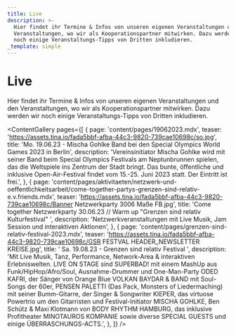 ```yaml
---
title: Live
description: >-
  Hier findet ihr Termine & Infos von unseren eigenen Veranstaltungen und den
  Veranstaltungen, wo wir als Kooperationspartner mitwirken. Dazu werden wir
  noch einige Veranstaltungs-Tipps von Dritten inkludieren.
_template: simple
---
```


# Live

Hier findet ihr Termine & Infos von unseren eigenen Veranstaltungen und den Veranstaltungen, wo wir als Kooperationspartner mitwirken. Dazu werden wir noch einige Veranstaltungs-Tipps von Dritten inkludieren.

<ContentGallery
  pages={[
    {
      page: 'content/pages/19062023.mdx',
      teaser:
        'https://assets.tina.io/fada5bbf-afba-44c3-9820-739cae10698c/so.jpg',
      title:
        'Mo. 19.06.23 - Mischa Gohlke Band bei den Special Olympics World Games 2023 in Berlin',
      description:
        'Vereinsinitiator Mischa Gohlke wird mit seiner Band beim Special Olympics Festivals am Neptunbrunnen spielen, das die Weltspiele ins Zentrum der Stadt bringt. Das bunte, öffentliche und inklusive Open-Air-Festival findet vom 15.-25. Juni 2023 statt. Der Eintritt ist frei.',
    },
    {
      page: 'content/pages/aktivitaeten/netzwerk-und-oeffentlichkeitsarbeit/come-together-partys-grenzen-sind-relativ-e.v.friends.mdx',
      teaser:
        'https://assets.tina.io/fada5bbf-afba-44c3-9820-739cae10698c/Banner Netzwerkparty 3006 Maße FB.jpg',
      title:
        'Come together Netzwerkparty 30.06.23 // Warm up "Grenzen sind relativ Kulturfestival" ',
      description:
        'Netzwerkveranstaltungen mit Live Musik, Jam Session und interaktiven Aktionen',
    },
    {
      page: 'content/pages/grenzen-sind-relativ-festival-2023.mdx',
      teaser:
        'https://assets.tina.io/fada5bbf-afba-44c3-9820-739cae10698c/GSR FESTVAL HEADER_NEWSLETTER KREISE.jpg',
      title: ' Sa. 19.08.23 - Grenzen sind relativ Festival ',
      description:
        'Mit Live Musik, Tanz, Performance, Network-Area & interaktiven Erlebniswelten. LIVE ON STAGE sind SUPERBAD! mit einem MashUp aus Funk/HipHop/Afro/Soul, Ausnahme-Drummer und One-Man-Party ODED KAFRI, der Sänger von Orange Blue VOLKAN BAYDAR & BAND mit Soul-Songs der 60er, PENSEN PALETTI (Das Pack, Monsters of Liedermaching) mit seiner Bumm-Gitarre, der Singer & Songwriter KIEPER, das virtuose Powertrio um den Gitarristen und Festival-Initiator MISCHA GOHLKE, Ben Schütz & Maxi Klotmann von BODY RHYTHM HAMBURG, das inklusive Profitheater MINOTAUROS KOMPANIE sowie diverse SPECIAL GUESTS und einige ÜBERRASCHUNGS-ACTS.',
    },
  ]}
/>
